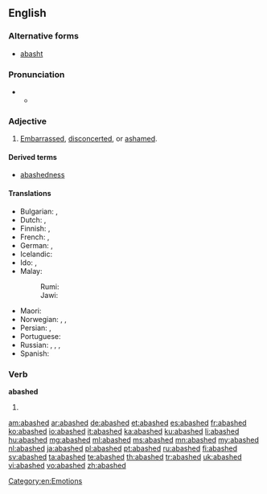 ==English==

===Alternative forms===
* [[abasht]] {{qualifier|obsolete}}

===Pronunciation===
* {{a|RP}}
** {{IPA|/əˈbæʃt/}}

===Adjective===
{{en-adj}}

# [[embarrassed|Embarrassed]], [[disconcerted]], or [[ashamed]].

====Derived terms====
* [[abashedness]]

====Translations====
{{trans-top|embarrassed}}
* Bulgarian: {{t+|bg|засрамен}}, {{t+|bg|смутен}}
* Dutch: {{t+|nl|beschaamd}}, {{t+|nl|verlegen}}
* Finnish: {{t|fi|hämillään}}, {{t|fi|hämmentynyt}}
* French: {{t+|fr|confus}}, {{t+|fr|décontenancé}}
* German: {{t|de|beschämt}}, {{t+|de|verlegen}}
* Icelandic: {{t+|is|vandræðalegur}}
* Ido: {{t+|io|shamigita}}, {{t+|io|timidigita}}
* Malay:
*: Rumi: {{t|ms|malu}}
*: Jawi: {{t|ms|مالو}}
{{trans-mid}}
* Maori: {{t|mi|koari}}
* Norwegian: {{t|no|skamfull}}, {{t|no|forlegen}}, {{t|no|beskjemmet}}
* Persian: {{t+|fa|خجالت زده}}, {{t+|fa|شرمسار}}
* Portuguese: {{t+|pt|envergonhado}}
* Russian: {{t+|ru|сконфуженный|tr=skonfúžennyj|sc=Cyrl}}, {{t|ru|смешавшийся|tr=smešávšijsja|sc=Cyrl}}, {{t+|ru|смущённый|tr=smuščónnyj|sc=Cyrl}}, {{t+|ru|растерянный|tr=rastérjannyj|sc=Cyrl}}
* Spanish: {{t+|es|avergonzado}}
{{trans-bottom}}

===Verb===
'''abashed'''

# {{en-past of|abash}}

[[Category:en:Emotions]]

[[am:abashed]]
[[ar:abashed]]
[[de:abashed]]
[[et:abashed]]
[[es:abashed]]
[[fr:abashed]]
[[ko:abashed]]
[[io:abashed]]
[[it:abashed]]
[[ka:abashed]]
[[ku:abashed]]
[[li:abashed]]
[[hu:abashed]]
[[mg:abashed]]
[[ml:abashed]]
[[ms:abashed]]
[[mn:abashed]]
[[my:abashed]]
[[nl:abashed]]
[[ja:abashed]]
[[pl:abashed]]
[[pt:abashed]]
[[ru:abashed]]
[[fi:abashed]]
[[sv:abashed]]
[[ta:abashed]]
[[te:abashed]]
[[th:abashed]]
[[tr:abashed]]
[[uk:abashed]]
[[vi:abashed]]
[[vo:abashed]]
[[zh:abashed]]